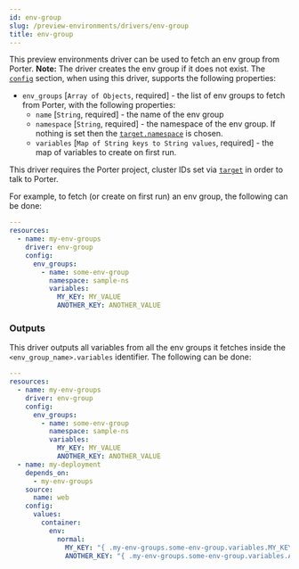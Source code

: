 ```yaml
---
id: env-group
slug: /preview-environments/drivers/env-group
title: env-group
---
```


This preview environments driver can be used to fetch an env group from Porter. **Note:** The driver creates the env group if it does not exist. The [`config`](/preview-environments/porter-yaml-reference#resourceconfig) section, when using this driver, supports the following properties:

- `env_groups` [`Array of Objects`, required] - the list of env groups to fetch from Porter, with the following properties:
  - `name` [`String`, required] - the name of the env group
  - `namespace` [`String`, required] - the namespace of the env group. If nothing is set then the [`target.namespace`](/preview-environments/porter-yaml-reference#resourcetarget) is chosen.
  - `variables` [`Map of String keys to String values`, required] - the map of variables to create on first run.

This driver requires the Porter project, cluster IDs set via [`target`](/preview-environments/porter-yaml-reference#resourcetarget) in order to talk to Porter.

For example, to fetch (or create on first run) an env group, the following can be done:

```yaml
---
resources:
  - name: my-env-groups
    driver: env-group
    config:
      env_groups:
        - name: some-env-group
          namespace: sample-ns
          variables:
            MY_KEY: MY_VALUE
            ANOTHER_KEY: ANOTHER_VALUE
```

### Outputs

This driver outputs all variables from all the env groups it fetches inside the `<env_group_name>.variables` identifier. The following can be done:

```yaml
---
resources:
  - name: my-env-groups
    driver: env-group
    config:
      env_groups:
        - name: some-env-group
          namespace: sample-ns
          variables:
            MY_KEY: MY_VALUE
            ANOTHER_KEY: ANOTHER_VALUE
  - name: my-deployment
    depends_on:
      - my-env-groups
    source:
      name: web
    config:
      values:
        container:
          env:
            normal:
              MY_KEY: "{ .my-env-groups.some-env-group.variables.MY_KEY }"
              ANOTHER_KEY: "{ .my-env-groups.some-env-group.variables.ANOTHER_KEY }"
```
